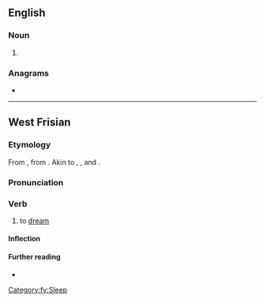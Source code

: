 ==English==

===Noun===
{{en-noun}}

# {{obsolete spelling of|dream|lang=en}}

===Anagrams===
* {{anagrams|en|a=adeemr|Madere|Maeder|Meader|dear me|meader|read me|readme|reamed|remade}}

----

==West Frisian==

===Etymology===
From {{inh|fy|ofs}}, from {{inh|fy|gem-pro|*draumijaną}}. Akin to {{cog|en|dream}}, {{cog|nl|dromen}}, {{cog|de|träumen}} and {{cog|sv|drömma}}.

===Pronunciation===
{{rfp|fy}}

===Verb===
{{head|fy|verb}}

# to [[dream]]

====Inflection====
{{rfinfl|fy|verb}}

====Further reading====
* {{R:WFT|17317}}

[[Category:fy:Sleep]]